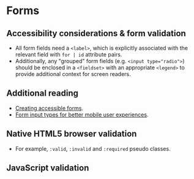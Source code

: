 
# Forms

## Accessibility considerations & form validation
- All form fields need a `<label>`, which is explicitly associated with the relevant field with `for | id` attribute pairs.
- Additionally, any "grouped" form fields (e.g. `<input type="radio">`) should be enclosed in a `<fieldset>` with an appropriate `<legend>` to provide additional context for screen readers.

## Additional reading
- [Creating accessible forms](https://webaim.org/techniques/forms/controls).
- [Form input types for better mobile user experiences](https://css-tricks.com/better-form-inputs-for-better-mobile-user-experiences/).

## Native HTML5 browser validation
- For example, `:valid`, `:invalid` and `:required` pseudo classes.

<Preview>
    <Story id="forms-form--form" />
</Preview>

## JavaScript validation
<Preview>
    <Story id="forms-form--form-js-validation" />
</Preview>
